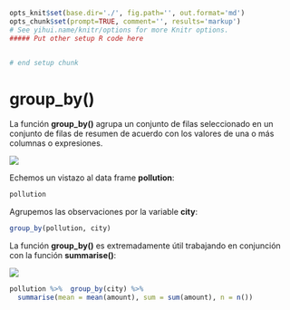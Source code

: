 ```r
opts_knit$set(base.dir='./', fig.path='', out.format='md')
opts_chunk$set(prompt=TRUE, comment='', results='markup')
# See yihui.name/knitr/options for more Knitr options.
##### Put other setup R code here


# end setup chunk
```
# group_by()

La función __group_by()__  agrupa un conjunto de filas seleccionado en un conjunto de filas de resumen de acuerdo con los valores de una o más columnas o expresiones.

![](groupby.PNG)  

Echemos un vistazo al data frame __pollution__:

```r
pollution

```  

Agrupemos las observaciones por la variable __city__:  

```r
group_by(pollution, city)


```  
  
  


La función __group_by()__ es extremadamente útil trabajando en conjunción con la función __summarise()__:  


![](groupbySummarise.PNG)  


```r
pollution %>%  group_by(city) %>% 
  summarise(mean = mean(amount), sum = sum(amount), n = n())

```

